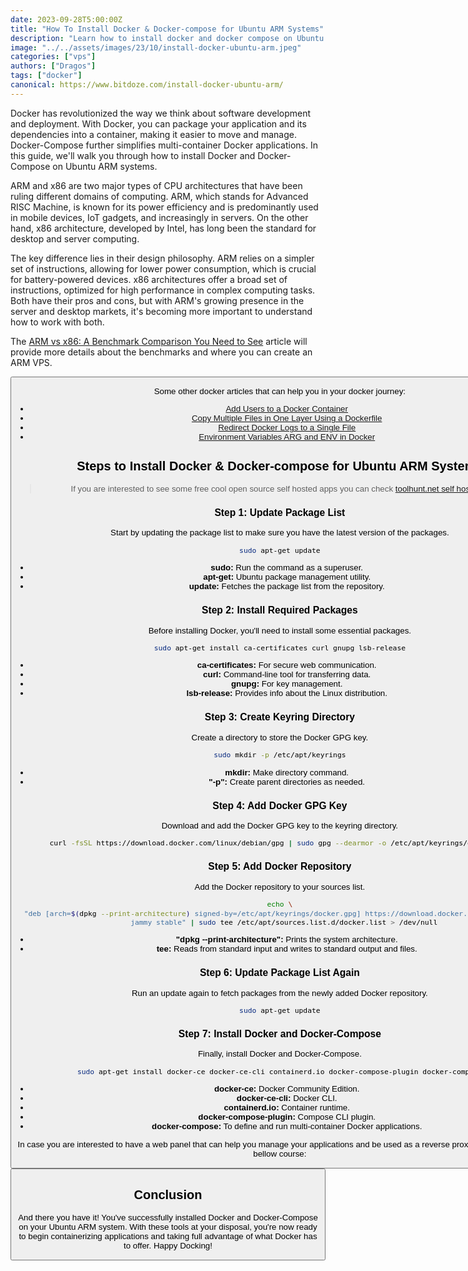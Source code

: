 ```yaml
---
date: 2023-09-28T5:00:00Z
title: "How To Install Docker & Docker-compose for Ubuntu ARM Systems"
description: "Learn how to install docker and docker compose on Ubuntu ARM system to host your own apps"
image: "../../assets/images/23/10/install-docker-ubuntu-arm.jpeg"
categories: ["vps"]
authors: ["Dragos"]
tags: ["docker"]
canonical: https://www.bitdoze.com/install-docker-ubuntu-arm/
---
```



Docker has revolutionized the way we think about software development and deployment. With Docker, you can package your application and its dependencies into a container, making it easier to move and manage. Docker-Compose further simplifies multi-container Docker applications. In this guide, we'll walk you through how to install Docker and Docker-Compose on Ubuntu ARM systems.

ARM and x86 are two major types of CPU architectures that have been ruling different domains of computing. ARM, which stands for Advanced RISC Machine, is known for its power efficiency and is predominantly used in mobile devices, IoT gadgets, and increasingly in servers. On the other hand, x86 architecture, developed by Intel, has long been the standard for desktop and server computing.

The key difference lies in their design philosophy. ARM relies on a simpler set of instructions, allowing for lower power consumption, which is crucial for battery-powered devices. x86 architectures offer a broad set of instructions, optimized for high performance in complex computing tasks. Both have their pros and cons, but with ARM's growing presence in the server and desktop markets, it's becoming more important to understand how to work with both.

The [ARM vs x86: A Benchmark Comparison You Need to See](https://www.wpdoze.com/arm-vs-x86-vps-server-benchmarks/) article will provide more details about the benchmarks and where you can create an ARM VPS.

<Button link="https://go.bitdoze.com/hetzner" text="Get an ARM Server" />

Some other docker articles that can help you in your docker journey:

- [Add Users to a Docker Container](https://www.bitdoze.com/add-users-to-docker-container/)
- [Copy Multiple Files in One Layer Using a Dockerfile](https://www.bitdoze.com/copy-multiple-files-in-one-layer-using-a-dockerfile/)
- [Redirect Docker Logs to a Single File](https://www.bitdoze.com/redirect-docker-logs-to-a-single-file/)
- [Environment Variables ARG and ENV in Docker](https://www.bitdoze.com/docker-env-vars/)

## Steps to Install Docker & Docker-compose for Ubuntu ARM Systems


> If you are interested to see some free cool open source self hosted apps you can check [toolhunt.net self hosted section](https://toolhunt.net/sh/).

### Step 1: Update Package List

Start by updating the package list to make sure you have the latest version of the packages.

```bash
sudo apt-get update
```

- **sudo:** Run the command as a superuser.
- **apt-get:** Ubuntu package management utility.
- **update:** Fetches the package list from the repository.

### Step 2: Install Required Packages

Before installing Docker, you'll need to install some essential packages.

```bash
sudo apt-get install ca-certificates curl gnupg lsb-release
```

- **ca-certificates:** For secure web communication.
- **curl:** Command-line tool for transferring data.
- **gnupg:** For key management.
- **lsb-release:** Provides info about the Linux distribution.

### Step 3: Create Keyring Directory

Create a directory to store the Docker GPG key.

```bash
sudo mkdir -p /etc/apt/keyrings
```

- **mkdir:** Make directory command.
- **"-p":** Create parent directories as needed.

### Step 4: Add Docker GPG Key

Download and add the Docker GPG key to the keyring directory.

```bash
curl -fsSL https://download.docker.com/linux/debian/gpg | sudo gpg --dearmor -o /etc/apt/keyrings/docker.gpg
```

### Step 5: Add Docker Repository

Add the Docker repository to your sources list.

```bash
echo \
  "deb [arch=$(dpkg --print-architecture) signed-by=/etc/apt/keyrings/docker.gpg] https://download.docker.com/linux/ubuntu \
  jammy stable" | sudo tee /etc/apt/sources.list.d/docker.list > /dev/null
```

- **"dpkg --print-architecture":** Prints the system architecture.
- **tee:** Reads from standard input and writes to standard output and files.

### Step 6: Update Package List Again

Run an update again to fetch packages from the newly added Docker repository.

```bash
sudo apt-get update
```

### Step 7: Install Docker and Docker-Compose

Finally, install Docker and Docker-Compose.

```bash
sudo apt-get install docker-ce docker-ce-cli containerd.io docker-compose-plugin docker-compose
```

- **docker-ce:** Docker Community Edition.
- **docker-ce-cli:** Docker CLI.
- **containerd.io:** Container runtime.
- **docker-compose-plugin:** Compose CLI plugin.
- **docker-compose:** To define and run multi-container Docker applications.

In case you are interested to have a web panel that can help you manage your applications and be used as a reverse proxy you can check the bellow course:

<Button
  link="https://webdoze.net/courses/cloudpanel-setup/"
  text="CloudPanel Setup Course"
/>

## Conclusion

And there you have it! You've successfully installed Docker and Docker-Compose on your Ubuntu ARM system. With these tools at your disposal, you're now ready to begin containerizing applications and taking full advantage of what Docker has to offer. Happy Docking!
